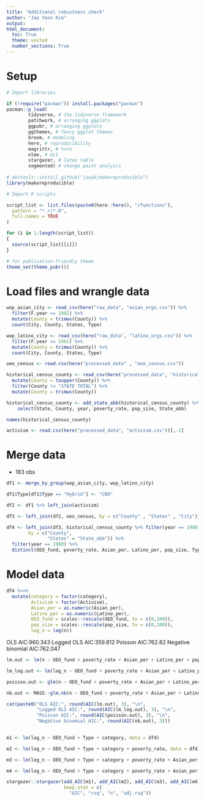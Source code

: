 ```yaml
---
title: "Additional robustness check"
author: "Jae Yeon Kim"
output:
html_document:
  toc: True
  theme: united
  number_sections: True
---
```


# Setup 

```r

# Import libraries 

if (!require("pacman")) install.packages("pacman")
pacman::p_load(
        tidyverse, # the tidyverse framework
        patchwork, # arranging ggplots 
        ggpubr, # arranging ggplots 
        ggthemes, # fancy ggplot themes
        broom, # modeling
        here, # reproducibility 
        magrittr, # %<>%
        nlme, # GLS
        stargazer, # latex table 
        segmented) # change point analysis 
        
# devtools::install_github("jaeyk/makereproducible")
library(makereproducible)

# Import R scripts

script_list <- list.files(paste0(here::here(), "/functions"),
  pattern = "*.r|*.R",
  full.names = TRUE
)

for (i in 1:length(script_list))
{
  source(script_list[[i]])
}

# for publication-friendly theme
theme_set(theme_pubr())

```
# Load files and wrangle data 

```r

wop_asian_city <- read_csv(here("raw_data", "asian_orgs.csv")) %>%
  filter(F.year <= 1981) %>%
  mutate(County = trimws(County)) %>%
  count(City, County, States, Type) 

wop_latino_city <- read_csv(here("raw_data", "latino_orgs.csv")) %>%
  filter(F.year <= 1981) %>%
  mutate(County = trimws(County)) %>%
  count(City, County, States, Type) 

oeo_census <- read.csv(here("processed_data" , "oeo_census.csv"))

historical_census_county <- read_csv(here("processed_data", "historical_census_county.csv")) %>%
  mutate(County = toupper(County)) %>%
  filter(County != "STATE TOTAL") %>%
  mutate(County = trimws(County)) 

historical_census_county <- add_state_abb(historical_census_county) %>%
    select(State, County, year, poverty_rate, pop_size, State_abb)

names(historical_census_county)

activism <- read.csv(here("processed_data", "activism.csv"))[,-1]

```

# Merge data

- 183 obs

```r

df1 <- merge_by_group(wop_asian_city, wop_latino_city)

df1$Type[df1$Type == "Hybrid"] <- "CBO"

df2 <- df1 %>% left_join(activism)

df3 <- left_join(df2, oeo_census, by = c("County" , "States" , "City"))

df4 <- left_join(df3, historical_census_county %>% filter(year == 1980), 
        by = c("County",
               "States" = "State_abb")) %>%
  filter(year == 1980) %>%
  distinct(OEO_fund, poverty_rate, Asian_per, Latino_per, pop_size, Type, category, n, Activism)

```

# Model data 

```r

df4 %<>%
  mutate(category = factor(category),
         Activism = factor(Activism),
         Asian_per = as.numeric(Asian_per),
         Latino_per = as.numeric(Latino_per),
         OEO_fund = scales::rescale(OEO_fund, to = c(0,100)),
         pop_size = scales::rescale(pop_size, to = c(0,100)),
         log_n = log(n))
```

OLS AIC:960.343
Logged OLS AIC:359.812
Poisson AIC:762.82
Negative binomial AIC:762.047

```r
lm.out <- lm(n ~ OEO_fund + poverty_rate + Asian_per + Latino_per + pop_size + Type + category + Activism, data = df4)

lm_log.out <- lm(log_n ~ OEO_fund + poverty_rate + Asian_per + Latino_per + pop_size + Type + category + Activism, data = df4)

poisson.out <- glm(n ~ OEO_fund + poverty_rate + Asian_per + Latino_per + pop_size + Type + category + Activism, data = df4, family = "poisson")

nb.out <- MASS::glm.nb(n ~ OEO_fund + poverty_rate + Asian_per + Latino_per + pop_size + Type + category + Activism, data = df4)

```

```r
cat(paste0("OLS AIC:", round(AIC(lm.out), 3), "\n",   
           "Logged OLS AIC:", round(AIC(lm_log.out), 3), "\n",
           "Poisson AIC:", round(AIC(poisson.out), 3), "\n",
           "Negative binomial AIC:", round(AIC(nb.out), 3)))
      
```
\begin{table}[!htbp] \centering 
  \caption{} 
  \label{} 
\begin{tabular}{@{\extracolsep{5pt}}lcccc} 
\\[-1.8ex]\hline 
\hline \\[-1.8ex] 
 & \multicolumn{4}{c}{\textit{Dependent variable:}} \\ 
\cline{2-5} 
\\[-1.8ex] & \multicolumn{4}{c}{log\_n} \\ 
\\[-1.8ex] & (1) & (2) & (3) & (4)\\ 
\hline \\[-1.8ex] 
 OEO\_fund & 0.006$^{***}$ & 0.005$^{***}$ & 0.005$^{***}$ & 0.006$^{***}$ \\ 
  & (0.002) & (0.002) & (0.002) & (0.002) \\ 
  & & & & \\ 
 TypeCBO & 0.277$^{***}$ & 0.278$^{***}$ & 0.361$^{***}$ & 0.409$^{***}$ \\ 
  & (0.083) & (0.083) & (0.083) & (0.082) \\ 
  & & & & \\ 
 categoryLatino & $-$0.393$^{***}$ & $-$0.392$^{***}$ & $-$0.341$^{***}$ & $-$0.333$^{***}$ \\ 
  & (0.067) & (0.067) & (0.068) & (0.066) \\ 
  & & & & \\ 
 poverty\_rate &  & 0.001 & $-$0.006 & $-$0.003 \\ 
  &  & (0.005) & (0.006) & (0.006) \\ 
  & & & & \\ 
 Asian\_per &  &  & 0.008$^{**}$ & 0.002 \\ 
  &  &  & (0.004) & (0.004) \\ 
  & & & & \\ 
 Latino\_per &  &  & 0.013$^{***}$ & 0.004 \\ 
  &  &  & (0.004) & (0.005) \\ 
  & & & & \\ 
 pop\_size &  &  &  & 0.001 \\ 
  &  &  &  & (0.001) \\ 
  & & & & \\ 
 Activism1 &  &  &  & 0.360$^{***}$ \\ 
  &  &  &  & (0.077) \\ 
  & & & & \\ 
 Constant & 0.238$^{**}$ & 0.228$^{*}$ & 0.035 & $-$0.069 \\ 
  & (0.102) & (0.124) & (0.129) & (0.129) \\ 
  & & & & \\ 
\hline \\[-1.8ex] 
Observations & 264 & 264 & 264 & 258 \\ 
R$^{2}$ & 0.186 & 0.186 & 0.242 & 0.325 \\ 
Adjusted R$^{2}$ & 0.177 & 0.173 & 0.224 & 0.303 \\ 
Akaike Inf. Crit. & 377.708 & 379.688 & 364.961 & 335.196 \\ 
\hline 
\hline \\[-1.8ex] 
\textit{Note:}  & \multicolumn{4}{r}{$^{*}$p$<$0.1; $^{**}$p$<$0.05; $^{***}$p$<$0.01} \\ 
\end{tabular} 
\end{table} 

```r

m1 <- lm(log_n ~ OEO_fund + Type + category, data = df4)

m2 <- lm(log_n ~ OEO_fund + Type + category + poverty_rate, data = df4)

m3 <- lm(log_n ~ OEO_fund + Type + category + poverty_rate + Asian_per + Latino_per, data = df4)

m4 <- lm(log_n ~ OEO_fund + Type + category + poverty_rate + Asian_per + Latino_per + pop_size + Activism, data = df4)

stargazer::stargazer(add_AIC(m1), add_AIC(m2), add_AIC(m3), add_AIC(m4),
                     keep.stat = c(
                       "AIC", "rsq", "n", "adj.rsq"))

```


